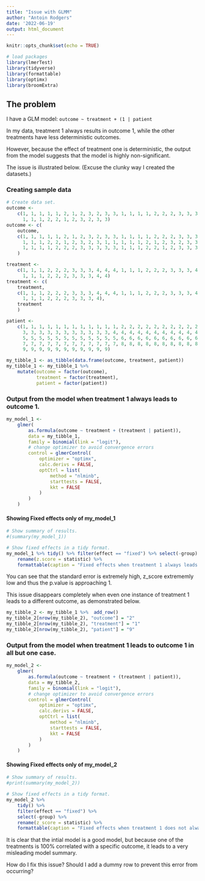 ```yaml
---
title: "Issue with GLMM"
author: "Antoin Rodgers"
date: '2022-06-19'
output: html_document
---
```


```r
knitr::opts_chunk$set(echo = TRUE)
```

```r
# load packages
library(lmerTest)
library(tidyverse)
library(formattable)
library(optimx)
library(broomExtra)
```

## The problem
I have a GLM model:
    `outcome ~ treatment + (1 | patient`
    
In my data, treatment 1 always results in outcome 1, while the other treatments have less deterministic outcomes.

However, because the effect of treatment one is deterministic, the output from the model suggests that the model is highly non-significant.

The issue is illustrated below. (Excuse the clunky way I created the datasets.)

### Creating sample data

```r
# Create data set.
outcome <-
    c(1, 1, 1, 1, 1, 2, 1, 2, 3, 2, 3, 3, 1, 1, 1, 1, 2, 2, 2, 3, 3, 3, 3, 3,
      1, 1, 1, 2, 2, 1, 2, 3, 2, 3, 3)
outcome <- c(
    outcome,
    c(1, 1, 1, 1, 1, 2, 1, 2, 3, 2, 3, 3, 1, 1, 1, 1, 2, 2, 2, 3, 3, 3, 3, 3,
      1, 1, 1, 2, 2, 1, 2, 3, 2, 3, 1, 1, 1, 1, 1, 2, 1, 2, 3, 2, 3, 3,
      1, 1, 1, 1, 2, 2, 2, 3, 3, 3, 3, 3, 1, 1, 1, 2, 2, 1, 2, 3, 3, 3, 3)
    )

treatment <-
    c(1, 1, 1, 2, 2, 2, 3, 3, 3, 4, 4, 4, 1, 1, 1, 2, 2, 2, 3, 3, 3, 4, 4, 4,
      1, 1, 1, 2, 2, 2, 3, 3, 3, 4, 4)
treatment <- c(
    treatment,
    c(1, 1, 1, 2, 2, 2, 3, 3, 3, 4, 4, 4, 1, 1, 1, 2, 2, 2, 3, 3, 3, 4, 4, 4,
      1, 1, 1, 2, 2, 2, 3, 3, 3, 4),
    treatment
    )

patient <-
    c(1, 1, 1, 1, 1, 1, 1, 1, 1, 1, 1, 1, 2, 2, 2, 2, 2, 2, 2, 2, 2, 2, 2, 2,
      3, 3, 3, 3, 3, 3, 3, 3, 3, 3, 3, 4, 4, 4, 4, 4, 4, 4, 4, 4, 4, 4, 4,
      5, 5, 5, 5, 5, 5, 5, 5, 5, 5, 5, 5, 6, 6, 6, 6, 6, 6, 6, 6, 6, 6,
      7, 7, 7, 7, 7, 7, 7, 7, 7, 7, 7, 7, 8, 8, 8, 8, 8, 8, 8, 8, 8, 8, 8, 8,
      9, 9, 9, 9, 9, 9, 9, 9, 9, 9, 9)

my_tibble_1 <- as_tibble(data.frame(outcome, treatment, patient))
my_tibble_1 <- my_tibble_1 %>%
    mutate(outcome = factor(outcome),
           treatment = factor(treatment),
           patient = factor(patient))
```

### Output from the model when treatment 1 always leads to outcome 1.

```r
my_model_1 <-
    glmer(
        as.formula(outcome ~ treatment + (treatment | patient)),
        data = my_tibble_1,
        family = binomial(link = "logit"),
        # change optimizer to avoid convergence errors
        control = glmerControl(
            optimizer = "optimx",
            calc.derivs = FALSE,
            optCtrl = list(
                method = "nlminb",
                starttests = FALSE,
                kkt = FALSE
            )
        )
    )
```

#### Showing Fixed effects only of my_model_1
```r
# Show summary of results.
#(summary(my_model_1))

# Show fixed effects in a tidy format.
my_model_1 %>% tidy() %>% filter(effect == "fixed") %>% select(-group) %>%
    rename(z.score = statistic) %>%
    formattable(caption = "Fixed effects when treatment 1 always leads to outcome 1")
```

You can see that the standard error is extremely high, z_score extrememly low and thus the p.value is approaching 1.

This issue disappears completely when even one instance of treatment 1 leads to a different outcome, as demonstrated below.

```r
my_tibble_2 <- my_tibble_1 %>%  add_row()
my_tibble_2[nrow(my_tibble_2), "outcome"] = "2"
my_tibble_2[nrow(my_tibble_2), "treatment"] = "1"
my_tibble_2[nrow(my_tibble_2), "patient"] = "9"

```

### Output from the model when treatment 1 leads to outcome 1 in all but one case.


```r
my_model_2 <-
    glmer(
        as.formula(outcome ~ treatment + (treatment | patient)),
        data = my_tibble_2,
        family = binomial(link = "logit"),
        # change optimizer to avoid convergence errors
        control = glmerControl(
            optimizer = "optimx",
            calc.derivs = FALSE,
            optCtrl = list(
                method = "nlminb",
                starttests = FALSE,
                kkt = FALSE
            )
        )
    )
```

#### Showing Fixed effects only of my_model_2
```r
# Show summary of results.
#print(summary(my_model_2))

# Show fixed effects in a tidy format.
my_model_2 %>%
    tidy() %>%
    filter(effect == "fixed") %>%
    select(-group) %>%
    rename(z_score = statistic) %>%
    formattable(caption = "Fixed effects when treatment 1 does not always lead to outcome 1") 

```

It is clear that the intial model is a good model, but because one of the treatments is 100% correlated with a specific outcome, it leads to a very misleading model summary.

How do I fix this issue? Should I add a dummy row to prevent this error from occurring?
